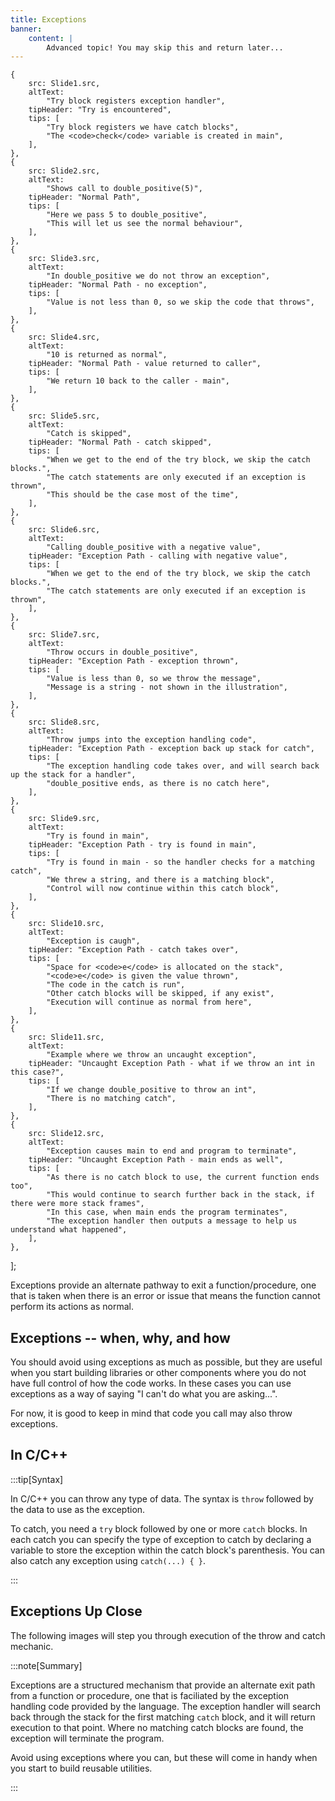 ```yaml
---
title: Exceptions
banner:
    content: |
        Advanced topic! You may skip this and return later...
---
```




    {
        src: Slide1.src,
        altText:
            "Try block registers exception handler",
        tipHeader: "Try is encountered",
        tips: [
            "Try block registers we have catch blocks",
            "The <code>check</code> variable is created in main",
        ],
    },
    {
        src: Slide2.src,
        altText:
            "Shows call to double_positive(5)",
        tipHeader: "Normal Path",
        tips: [
            "Here we pass 5 to double_positive",
            "This will let us see the normal behaviour",
        ],
    },
    {
        src: Slide3.src,
        altText:
            "In double_positive we do not throw an exception",
        tipHeader: "Normal Path - no exception",
        tips: [
            "Value is not less than 0, so we skip the code that throws",
        ],
    },
    {
        src: Slide4.src,
        altText:
            "10 is returned as normal",
        tipHeader: "Normal Path - value returned to caller",
        tips: [
            "We return 10 back to the caller - main",
        ],
    },
    {
        src: Slide5.src,
        altText:
            "Catch is skipped",
        tipHeader: "Normal Path - catch skipped",
        tips: [
            "When we get to the end of the try block, we skip the catch blocks.",
            "The catch statements are only executed if an exception is thrown",
            "This should be the case most of the time",
        ],
    },
    {
        src: Slide6.src,
        altText:
            "Calling double_positive with a negative value",
        tipHeader: "Exception Path - calling with negative value",
        tips: [
            "When we get to the end of the try block, we skip the catch blocks.",
            "The catch statements are only executed if an exception is thrown",
        ],
    },
    {
        src: Slide7.src,
        altText:
            "Throw occurs in double_positive",
        tipHeader: "Exception Path - exception thrown",
        tips: [
            "Value is less than 0, so we throw the message",
            "Message is a string - not shown in the illustration",
        ],
    },
    {
        src: Slide8.src,
        altText:
            "Throw jumps into the exception handling code",
        tipHeader: "Exception Path - exception back up stack for catch",
        tips: [
            "The exception handling code takes over, and will search back up the stack for a handler",
            "double_positive ends, as there is no catch here",
        ],
    },
    {
        src: Slide9.src,
        altText:
            "Try is found in main",
        tipHeader: "Exception Path - try is found in main",
        tips: [
            "Try is found in main - so the handler checks for a matching catch",
            "We threw a string, and there is a matching block",
            "Control will now continue within this catch block",
        ],
    },
    {
        src: Slide10.src,
        altText:
            "Exception is caugh",
        tipHeader: "Exception Path - catch takes over",
        tips: [
            "Space for <code>e</code> is allocated on the stack",
            "<code>e</code> is given the value thrown",
            "The code in the catch is run",
            "Other catch blocks will be skipped, if any exist",
            "Execution will continue as normal from here",
        ],
    },
    {
        src: Slide11.src,
        altText:
            "Example where we throw an uncaught exception",
        tipHeader: "Uncaught Exception Path - what if we throw an int in this case?",
        tips: [
            "If we change double_positive to throw an int",
            "There is no matching catch",
        ],
    },
    {
        src: Slide12.src,
        altText:
            "Exception causes main to end and program to terminate",
        tipHeader: "Uncaught Exception Path - main ends as well",
        tips: [
            "As there is no catch block to use, the current function ends too",
            "This would continue to search further back in the stack, if there were more stack frames",
            "In this case, when main ends the program terminates",
            "The exception handler then outputs a message to help us understand what happened",
        ],
    },
];

Exceptions provide an alternate pathway to exit a function/procedure, one that is taken when there is an error or issue that means the function cannot perform its actions as normal.

## Exceptions -- when, why, and how

You should avoid using exceptions as much as possible, but they are useful when you start building libraries or other components where you do not have full control of how the code works. In these cases you can use exceptions as a way of saying "I can't do what you are asking...".

For now, it is good to keep in mind that code you call may also throw exceptions.

## In C/C++

:::tip[Syntax]

In C/C++ you can throw any type of data. The syntax is `throw` followed by the data to use as the exception.

To catch, you need a `try` block followed by one or more `catch` blocks. In each catch you can specify the type of exception to catch by declaring a variable to store the exception within the catch block's parenthesis. You can also catch any exception using `catch(...) { }`.

:::

## Exceptions Up Close

The following images will step you through execution of the throw and catch mechanic.

<MySwiper client:only height="" images={ExceptionSwiper}></MySwiper>

:::note[Summary]

Exceptions are a structured mechanism that provide an alternate exit path from a function or procedure, one that is faciliated by the exception handling code provided by the language. The exception handler will search back through the stack for the first matching `catch` block, and it will return execution to that point. Where no matching catch blocks are found, the exception will terminate the program.

Avoid using exceptions where you can, but these will come in handy when you start to build reusable utilities.

:::

